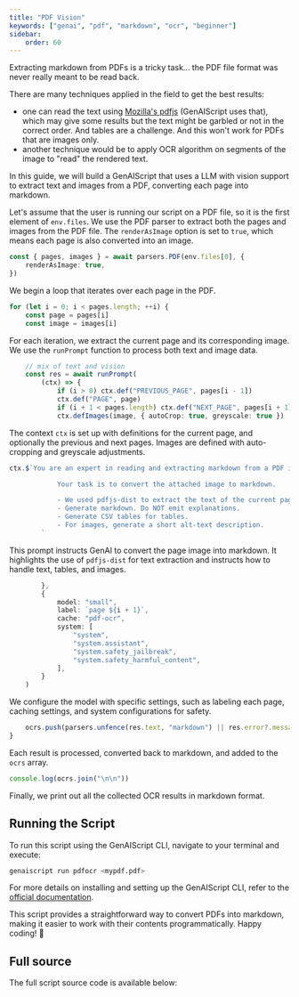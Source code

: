 ```yaml
---
title: "PDF Vision"
keywords: ["genai", "pdf", "markdown", "ocr", "beginner"]
sidebar:
    order: 60
---
```



Extracting markdown from PDFs is a tricky task... the PDF file format was never really meant to be read back.

There are many techniques applied in the field to get the best results:

-   one can read the text using [Mozilla's pdfjs](https://mozilla.github.io/pdf.js/) (GenAIScript uses that), which may give some results but the text might be garbled or not in the correct order. And tables are a challenge. And this won't work for PDFs that are images only.
-   another technique would be to apply OCR algorithm on segments of the image to "read" the rendered text.

In this guide, we will build a GenAIScript that uses a LLM with vision support to extract text and images from a PDF, converting each page into markdown.

Let's assume that the user is running our script on a PDF file, so it is the first element of `env.files`.
We use the PDF parser to extract both the pages and images from the PDF file. The `renderAsImage` option is set to `true`, which means each page is also converted into an image.

```ts "renderAsImage: true"
const { pages, images } = await parsers.PDF(env.files[0], {
    renderAsImage: true,
})
```

We begin a loop that iterates over each page in the PDF.

```ts
for (let i = 0; i < pages.length; ++i) {
    const page = pages[i]
    const image = images[i]
```

For each iteration, we extract the current page and its corresponding image.
We use the `runPrompt` function to process both text and image data.

```ts
    // mix of text and vision
    const res = await runPrompt(
        (ctx) => {
            if (i > 0) ctx.def("PREVIOUS_PAGE", pages[i - 1])
            ctx.def("PAGE", page)
            if (i + 1 < pages.length) ctx.def("NEXT_PAGE", pages[i + 1])
            ctx.defImages(image, { autoCrop: true, greyscale: true })
```

The context `ctx` is set up with definitions for the current page, and optionally the previous and next pages. Images are defined with auto-cropping and greyscale adjustments.

```ts
ctx.$`You are an expert in reading and extracting markdown from a PDF image stored in the attached images.

            Your task is to convert the attached image to markdown.

            - We used pdfjs-dist to extract the text of the current page in PAGE, the previous page in PREVIOUS_PAGE and the next page in NEXT_PAGE.
            - Generate markdown. Do NOT emit explanations.
            - Generate CSV tables for tables.
            - For images, generate a short alt-text description.
        `
```

This prompt instructs GenAI to convert the page image into markdown. It highlights the use of `pdfjs-dist` for text extraction and instructs how to handle text, tables, and images.

```ts
        },
        {
            model: "small",
            label: `page ${i + 1}`,
            cache: "pdf-ocr",
            system: [
                "system",
                "system.assistant",
                "system.safety_jailbreak",
                "system.safety_harmful_content",
            ],
        }
    )
```

We configure the model with specific settings, such as labeling each page, caching settings, and system configurations for safety.

```ts
    ocrs.push(parsers.unfence(res.text, "markdown") || res.error?.message)
}
```

Each result is processed, converted back to markdown, and added to the `ocrs` array.

```ts
console.log(ocrs.join("\n\n"))
```

Finally, we print out all the collected OCR results in markdown format.

## Running the Script

To run this script using the GenAIScript CLI, navigate to your terminal and execute:

```bash
genaiscript run pdfocr <mypdf.pdf>
```

For more details on installing and setting up the GenAIScript CLI, refer to the [official documentation](https://microsoft.github.io/genaiscript/getting-started/installation).

This script provides a straightforward way to convert PDFs into markdown, making it easier to work with their contents programmatically. Happy coding! 🚀

## Full source

The full script source code is available below:

<Code code={source} wrap={true} lang="js" title="pdfocr.genai.mts" />
